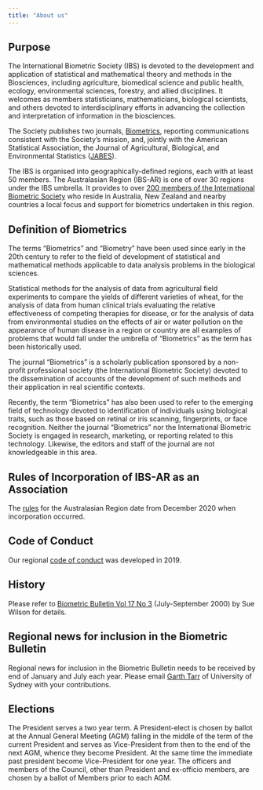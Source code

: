 ```yaml
---
title: "About us"
---
```


## Purpose


The International Biometric Society (IBS) is devoted to the development and application of statistical and mathematical theory and methods in the Biosciences, including agriculture, biomedical science and public health, ecology, environmental sciences, forestry, and allied disciplines. It welcomes as members statisticians, mathematicians, biological scientists, and others devoted to interdisciplinary efforts in advancing the collection and interpretation of information in the biosciences.

The Society publishes two journals, [Biometrics](https://academic.oup.com/biometrics), reporting communications consistent with the Society's mission, and, jointly with the American Statistical Association, the Journal of Agricultural, Biological, and Environmental Statistics ([JABES](https://link.springer.com/journal/13253)).

The IBS is organised into geographically-defined regions, each with at least 50 members. The Australasian Region (IBS-AR) is one of over 30 regions under the IBS umbrella. It provides to over [200 members of the International Biometric Society](membership.html) who reside in Australia, New Zealand and nearby countries a local focus and support for biometrics undertaken in this region.

## Definition of Biometrics

The terms "Biometrics" and "Biometry" have been used since early in the 20th century to refer to the field of development of statistical and mathematical methods applicable to data analysis problems in the biological sciences.

Statistical methods for the analysis of data from agricultural field experiments to compare the yields of different varieties of wheat, for the analysis of data from human clinical trials evaluating the relative effectiveness of competing therapies for disease, or for the analysis of data from environmental studies on the effects of air or water pollution on the appearance of human disease in a region or country are all examples of problems that would fall under the umbrella of "Biometrics" as the term has been historically used.

The journal "Biometrics" is a scholarly publication sponsored by a non-profit professional society (the International Biometric Society) devoted to the dissemination of accounts of the development of such methods and their application in real scientific contexts.

Recently, the term "Biometrics" has also been used to refer to the emerging field of technology devoted to identification of individuals using biological traits, such as those based on retinal or iris scanning, fingerprints, or face recognition. Neither the journal "Biometrics" nor the International Biometric Society is engaged in research, marketing, or reporting related to this technology. Likewise, the editors and staff of the journal are not knowledgeable in this area.

## Rules of Incorporation of IBS-AR as an Association

The [rules](http://biometricsociety.org.au/docs/INTERNATIONAL BIOMETRIC SOCIETY AUSTRALASIAN REGION INC A06212 - Rules 22 December 2020.pdf) for the Australasian Region date from December 2020 when incorporation occurred.

## Code of Conduct

Our regional [code of conduct](docs/IBS-AR-Code-of-Conduct.pdf) was developed in 2019.

## History

Please refer to [Biometric Bulletin Vol 17 No 3](docs/BiometricBulletin2000Vol17(3)pp14-15.pdf) (July-September 2000) by Sue Wilson for details.

## Regional news for inclusion in the Biometric Bulletin

Regional news for inclusion in the Biometric Bulletin needs to be received by end of January and July each year. Please email [Garth Tarr](mailto:garth.tarr@sydney.edu.au) of University of Sydney with your contributions.

## Elections


The President serves a two year term. A President-elect is chosen by ballot at the Annual General Meeting (AGM) falling in the middle of the term of the current President and serves as Vice-President from then to the end of the next AGM, whence they become President. At the same time the immediate past president become Vice-President for one year. The officers and members of the Council, other than President and ex-officio members, are chosen by a ballot of Members prior to each AGM.


